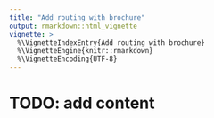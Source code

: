 ```yaml
---
title: "Add routing with brochure"
output: rmarkdown::html_vignette
vignette: >
  %\VignetteIndexEntry{Add routing with brochure}
  %\VignetteEngine{knitr::rmarkdown}
  %\VignetteEncoding{UTF-8}
---
```


# TODO: add content